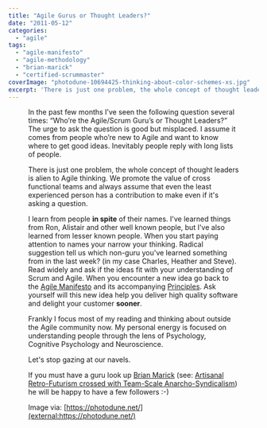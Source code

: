 ```yaml
---
title: "Agile Gurus or Thought Leaders?"
date: "2011-05-12"
categories: 
  - "agile"
tags: 
  - "agile-manifesto"
  - "agile-methodology"
  - "brian-marick"
  - "certified-scrummaster"
coverImage: "photodune-10694425-thinking-about-color-schemes-xs.jpg"
excerpt: 'There is just one problem, the whole concept of thought leaders is alien to Agile'
---
```




<Figure
  src={Photodune10694425ThinkingAboutColorSchemesXs}
  alt="Thinking - image licensed from Photodune"
  caption="Thinking - image licensed from Photodune"
/>
 In the past few months I’ve seen the following question several times: “Who’re the Agile/Scrum Guru’s or Thought Leaders?” The urge to ask the question is good but misplaced. I assume it comes from people who’re new to Agile and want to know where to get good ideas. Inevitably people reply with long lists of people.

There is just one problem, the whole concept of thought leaders is alien to Agile thinking. We promote the value of cross functional teams and always assume that even the least experienced person has a contribution to make even if it's asking a question.

I learn from people **in spite** of their names. I've learned things from Ron, Alistair and other well known people, but I've also learned from lesser known people. When you start paying attention to names your narrow your thinking. Radical suggestion tell us which non-guru you've learned something from in the last week? (in my case Charles, Heather and Steve). Read widely and ask if the ideas fit with your understanding of Scrum and Agile. When you encounter a new idea go back to the [Agile Manifesto](external:https://agilemanifesto.org/) and its accompanying [Principles](external:https://agilemanifesto.org/principles.html). Ask yourself will this new idea help you deliver high quality software and delight your customer **sooner**.

Frankly I focus most of my reading and thinking about outside the Agile community now. My personal energy is focused on understanding people through the lens of Psychology, Cognitive Psychology and Neuroscience.

Let's stop gazing at our navels.

If you must have a guru look up [Brian Marick](external:https://www.exampler.com/blog/) (see: [Artisanal Retro-Futurism crossed with Team-Scale Anarcho-Syndicalism](external:https://www.exampler.com/blog/2009/05/02/artisanal-retro-futurism-⊗-team-scale-anarcho-syndicalism/)) he will be happy to have a few followers :-)

Image via: [https://photodune.net/](external:https://photodune.net/)

